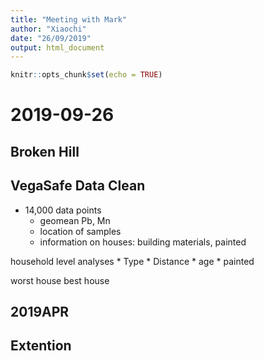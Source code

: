 ```yaml
---
title: "Meeting with Mark"
author: "Xiaochi"
date: "26/09/2019"
output: html_document
---
```


```r
knitr::opts_chunk$set(echo = TRUE)
```

# 2019-09-26

## Broken Hill



## VegaSafe Data Clean

* 14,000 data points
  * geomean Pb, Mn
  * location of samples
  * information on houses: building materials, painted

household level analyses
* Type
* Distance
* age
* painted

worst house
best house


## 2019APR

## Extention
